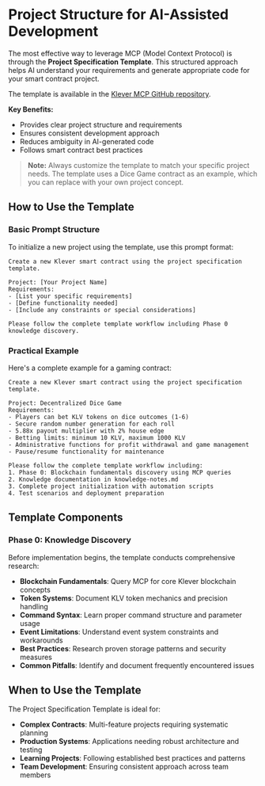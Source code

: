 # Project Structure for AI-Assisted Development

The most effective way to leverage MCP (Model Context Protocol) is through the **Project Specification Template**. This structured approach helps AI understand your requirements and generate appropriate code for your smart contract project.

The template is available in the [Klever MCP GitHub repository](https://github.com/klever-io/mcp-klever-vm/blob/develop/docs/project-specification-template.md).

**Key Benefits:**
- Provides clear project structure and requirements
- Ensures consistent development approach
- Reduces ambiguity in AI-generated code
- Follows smart contract best practices

> **Note:** Always customize the template to match your specific project needs. The template uses a Dice Game contract as an example, which you can replace with your own project concept.

## How to Use the Template

### Basic Prompt Structure

To initialize a new project using the template, use this prompt format:

```text
Create a new Klever smart contract using the project specification template.

Project: [Your Project Name]
Requirements:
- [List your specific requirements]
- [Define functionality needed]
- [Include any constraints or special considerations]

Please follow the complete template workflow including Phase 0 knowledge discovery.
```

### Practical Example

Here's a complete example for a gaming contract:

```text
Create a new Klever smart contract using the project specification template.

Project: Decentralized Dice Game
Requirements:
- Players can bet KLV tokens on dice outcomes (1-6)
- Secure random number generation for each roll
- 5.88x payout multiplier with 2% house edge
- Betting limits: minimum 10 KLV, maximum 1000 KLV
- Administrative functions for profit withdrawal and game management
- Pause/resume functionality for maintenance

Please follow the complete template workflow including:
1. Phase 0: Blockchain fundamentals discovery using MCP queries
2. Knowledge documentation in knowledge-notes.md
3. Complete project initialization with automation scripts
4. Test scenarios and deployment preparation
```

## Template Components

### Phase 0: Knowledge Discovery

Before implementation begins, the template conducts comprehensive research:

- **Blockchain Fundamentals**: Query MCP for core Klever blockchain concepts
- **Token Systems**: Document KLV token mechanics and precision handling
- **Command Syntax**: Learn proper command structure and parameter usage
- **Event Limitations**: Understand event system constraints and workarounds
- **Best Practices**: Research proven storage patterns and security measures
- **Common Pitfalls**: Identify and document frequently encountered issues

## When to Use the Template

The Project Specification Template is ideal for:

- **Complex Contracts**: Multi-feature projects requiring systematic planning
- **Production Systems**: Applications needing robust architecture and testing
- **Learning Projects**: Following established best practices and patterns
- **Team Development**: Ensuring consistent approach across team members

